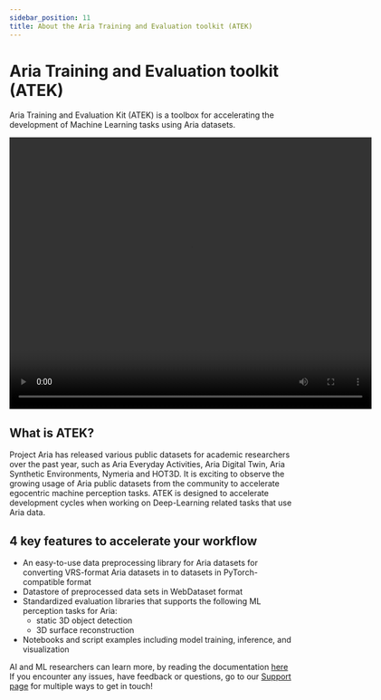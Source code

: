```yaml
---
sidebar_position: 11
title: About the Aria Training and Evaluation toolkit (ATEK)
---
```


# Aria Training and Evaluation toolkit (ATEK)

Aria Training and Evaluation Kit (ATEK) is a toolbox for accelerating the development of Machine Learning tasks using Aria datasets.

<video width="640" height="480" controls>
  <source src="/projectaria_tools/img/ATEK/ATEK-HERO-Compressed.mp4" type="video/mp4" />
</video>

## What is ATEK?

Project Aria has released various public datasets for academic researchers over the past year, such as Aria Everyday Activities, Aria Digital Twin,
Aria Synthetic Environments, Nymeria and HOT3D. It is exciting to observe the growing usage of Aria public datasets from the community to accelerate
egocentric machine perception tasks. ATEK is designed to accelerate development cycles when working on Deep-Learning related tasks that use Aria data.


## 4 key features to accelerate your workflow

* An easy-to-use data preprocessing library for Aria datasets for converting VRS-format Aria datasets in to datasets in PyTorch-compatible format
* Datastore of preprocessed data sets in WebDataset format
* Standardized evaluation libraries that supports the following ML perception tasks for Aria:
  * static 3D object detection
  * 3D surface reconstruction
* Notebooks and script examples including model training, inference, and visualization


AI and ML researchers can learn more, by reading the documentation [here](https://github.com/facebookresearch/ATEK/tree/main)
If you encounter any issues, have feedback or questions, go to our [Support page](/support.mdx) for multiple ways to get in touch!
